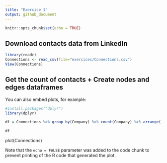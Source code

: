 ```yaml
---
title: "Exercice 1"
output: github_document
---
```


```r
knitr::opts_chunk$set(echo = TRUE)
```

## Download contacts data from LinkedIn


```r
library(readr)
Connections <- read_csv(file="exercices/Connections.csv")
View(Connections)

```

## Get the count of contacts + Create nodes and edges dataframes

You can also embed plots, for example:

```r
#install.packages("dplyr")
library(dplyr)

df = Connections %>% group_by(Company) %>% count(Company) %>% arrange(-n)

df
```
plot(Connections)

Note that the `echo = FALSE` parameter was added to the code chunk to prevent printing of the R code that generated the plot.
